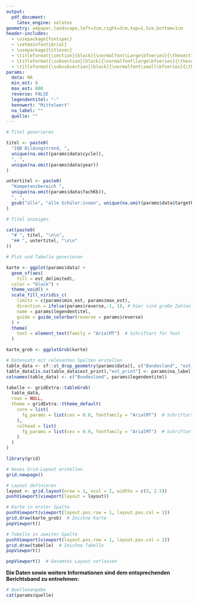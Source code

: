 ```yaml
---
output: 
  pdf_document:
    latex_engine: xelatex
geometry: a4paper,landscape,left=3cm,right=3cm,top=1.5cm,bottom=1cm
header-includes:
  - \usepackage{fontspec}
  - \setmainfont{Arial}
  - \usepackage{titlesec}
  - \titleformat{\section}[block]{\normalfont\Large\bfseries}{\thesection}{1em}{}
  - \titleformat{\subsection}[block]{\normalfont\large\bfseries}{\thesubsection}{1em}{}
  - \titleformat{\subsubsection}[block]{\normalfont\small\bfseries}{\thesubsubsection}{1em}{}
params:
  data: NA
  min_est: 0
  max_est: 800
  reverse: FALSE
  legendentitel: "-"
  kennwert: "Mittelwert"
  na_label: ""
  quelle: ""
---
```

\pagenumbering{gobble}

```r
# Titel generieren

titel <- paste0(
  "IQB Bildungstrend, ",
  unique(na.omit(params$data$cycle)),
  ", ",
  unique(na.omit(params$data$year))
)

untertitel <- paste0(
  "Kompetenzbereich ",
  unique(na.omit(params$data$fachKb)), 
  ", ", 
  gsub("alle", "alle Schüler:innen", unique(na.omit(params$data$targetPop)))
)
```


```r
# Titel anzeigen

cat(paste0(
  "# ", titel, "\n\n",
  "## ", untertitel, "\n\n"
))
```


```r
# Plot und Tabelle generieren

karte <- ggplot(params$data) +
  geom_sf(aes(
    fill = est_delimited),
  color = "black") +
  theme_void() +
  scale_fill_viridis_c(
    limits = c(params$min_est, params$max_est),
    direction = ifelse(params$reverse,-1, 1), # hier sind große Zahlen schlecht
    name = params$legendentitel,
    guide = guide_colorbar(reverse = params$reverse)
  ) +
  theme(
    text = element_text(family = "ArialMT")  # Schriftart für Text
  )

karte_grob <- ggplotGrob(karte)

# Datensatz mit relevanten Spalten erstellen
table_data <- sf::st_drop_geometry(params$data)[, c("Bundesland", "est_print")]
table_data[is.na(table_data$est_print),"est_print"] <- params$na_label
colnames(table_data) <- c("Bundesland", params$legendentitel)

tabelle <- gridExtra::tableGrob(
  table_data,
  rows = NULL,
  theme = gridExtra::ttheme_default(
    core = list(
      fg_params = list(cex = 0.8, fontfamily = "ArialMT")  # Schriftart für Tabellenzellen
    ),
    colhead = list(
      fg_params = list(cex = 0.9, fontfamily = "ArialMT")  # Schriftart für Kopfzeilen
    )
  )
)

```

```r
library(grid)

# Neues Grid-Layout erstellen
grid.newpage()

# Layout definieren
layout <- grid.layout(nrow = 1, ncol = 2, widths = c(3, 2.5))
pushViewport(viewport(layout = layout))

# Karte in erster Spalte
pushViewport(viewport(layout.pos.row = 1, layout.pos.col = 1))
grid.draw(karte_grob)  # Zeichne Karte
popViewport()

# Tabelle in zweiter Spalte
pushViewport(viewport(layout.pos.row = 1, layout.pos.col = 2))
grid.draw(tabelle)  # Zeichne Tabelle
popViewport()

popViewport()  # Gesamtes Layout verlassen
```

\noindent\rule{3cm}{0.4pt}
**Die Daten sowie weitere Informationen sind dem entsprechenden Berichtsband zu entnehmen:**   

```r
# Quellenangabe
cat(params$quelle)
```
